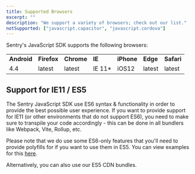 ```yaml
---
title: Supported Browsers
excerpt: ""
description: "We support a variety of browsers; check out our list."
notSupported: ["javascript.capacitor", "javascript.cordova"]
---
```


Sentry's JavaScript SDK supports the following browsers:

<table>
  <tbody>
    <tr>
      <td>
        <strong>Android</strong>
      </td>
      <td>
        <strong>Firefox</strong>
      </td>
      <td>
        <strong>Chrome</strong>
      </td>
      <td>
        <strong>IE</strong>
      </td>
      <td>
        <strong>iPhone</strong>
      </td>
      <td>
        <strong>Edge</strong>
      </td>
      <td>
        <strong>Safari</strong>
      </td>
    </tr>
    <tr>
      <td>4.4</td>
      <td>latest</td>
      <td>latest</td>
      <td>IE 11*</td>
      <td>iOS12</td>
      <td>latest</td>
      <td>latest</td>
    </tr>
  </tbody>
</table>

## Support for IE11 / ES5

The Sentry JavaScript SDK use ES6 syntax & functionality in order to provide the best possible user experience. If you want to provide support for IE11 (or other environments that do not support ES6), you need to make sure to transpile your code accordingly - this can be done in all bundlers like Webpack, Vite, Rollup, etc.

Please note that we do use some ES6-only features that you'll need to provide polyfills for if you want to use them in ES5. You can view examples for this [here](https://github.com/getsentry/sentry-javascript/blob/develop/rollup/polyfills/es5.js).

Alternatively, you can also use our <PlatformLink to="/install/loader/#available-bundles">ES5 CDN bundles</PlatformLink>.

